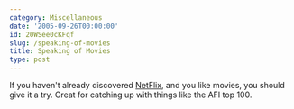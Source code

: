 ```yaml
---
category: Miscellaneous
date: '2005-09-26T00:00:00'
id: 20WSee0cKFqf
slug: /speaking-of-movies
title: Speaking of Movies
type: post
---
```


If you haven't already discovered
[NetFlix](http://www.netflix.com), and you like movies, you should
give it a try. Great for catching up with things like the AFI top
100.